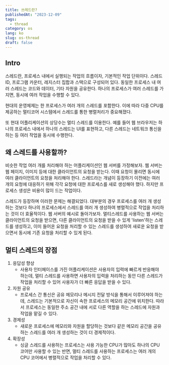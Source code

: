 ```yaml
---
title: 쓰레드란?
publishedAt: "2023-12-09"
tags:
  - thread
category: os
lang: ko
slug: os-thread
draft: false
---
```


## Intro

스레드란, 프로세스 내에서 실행되는 작업의 흐름이자, 기본적인 작업 단위이다. 스레드 ID, 프로그램 카운터, 레지스터 집합과 스택으로 구성되어 있다. 동일한 프로세스 내 여러 스레드는 코드와 데이터, 기타 자원을 공유한다. 하나의 프로세스가 여러 스레드를 가지면, 동시에 여러 작업을 수행할 수 있다.

현대의 운영체제는 한 프로세스가 여러 개의 스레드를 포함한다. 이에 따라 다중 CPU를 제공하는 멀티코어 시스템에서 스레드를 통한 병렬처리가 중요해졌다.

또 현대 어플리케이션의 상당수는 멀티 스레드를 이용한다. 예를 들어 웹 브라우저는 하나의 프로세스 내에서 하나의 스레드는 UI를 표현하고, 다른 스레드는 네트워크 통신을 하는 등 여러 작업을 동시에 수행한다.

## 왜 스레드를 사용할까?

비슷한 작업 여러 개를 처리해야 하는 어플리케이션인 웹 서버를 가정해보자. 웹 서버는 웹 페이지, 이미지 등에 대한 클라이언트의 요청을 받는다. 이때 요청이 몰리면 동시에 여러 클라이언트의 요청을 처리해야 한다. 스레드라는 개념이 등장하기 이전에는 여러 개의 요청에 대응하기 위해 각각 요청에 대한 프로세스를 새로 생성해야 했다. 하지만 프로세스 생성은 비용이 많이 드는 작업이다.

스레드가 등장하며 이러한 문제는 해결되었다. 대부분의 경우 프로세스를 여러 개 생성하는 것보다 하나의 프로세스에서 스레드를 여러 개 생성하여 병렬적으로 작업을 처리하는 것이 더 효율적이다. 웹 서버의 예시로 돌아가보자. 멀티스레드를 사용하는 웹 서버는 클라이언트의 요청을 받으면, 다른 클라이언트의 요청을 받을 수 있게 'listen'하는 스레드를 생성하고, 이미 들어온 요청을 처리할 수 있는 스레드를 생성하여 새로운 요청을 받으면서 동시에 기존 요청을 처리할 수 있게 된다.

## 멀티 스레드의 장점

1. 응답성 향상
   - 사용자 인터페이스를 가진 어플리케이션은 사용자의 입력에 빠르게 반응해야 하는데, 멀티 스레드를 사용하면 사용자의 입력을 처리하는 동안 다른 스레드가 작업을 처리할 수 있어 사용자가 더 빠른 응답을 받을 수 있다.
2. 자원 공유
   - 프로세스 간 통신은 공유 메모리나 메시지 전달 방식을 통해서 이루어져야 하는데, 스레드는 기본적으로 자신이 속한 프로세스의 메모리 공간에 위치한다. 따라서 프로세스는 동일한 주소 공간 내에 서로 다른 역할을 하는 스레드에 자원과 작업을 맡길 수 있다.
3. 경제성
   - 새로운 프로세스에 메모리와 자원을 할당하는 것보다 같은 메모리 공간을 공유하는 스레드를 여러 개 생성하는 것이 더 경제적이다.
4. 확장성
   - 싱글 스레드를 사용하는 프로세스는 사용 가능한 CPU가 많아도 하나의 CPU 코어만 사용할 수 있는 반면, 멀티 스레드를 사용하는 프로세스는 여러 개의 CPU 코어에서 병렬적으로 작업을 처리할 수 있다.
